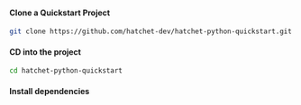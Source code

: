 
#### Clone a Quickstart Project

```bash copy
git clone https://github.com/hatchet-dev/hatchet-python-quickstart.git
```

#### CD into the project

```bash copy
cd hatchet-python-quickstart
```

#### Install dependencies

<InstallCommand installOnly />
